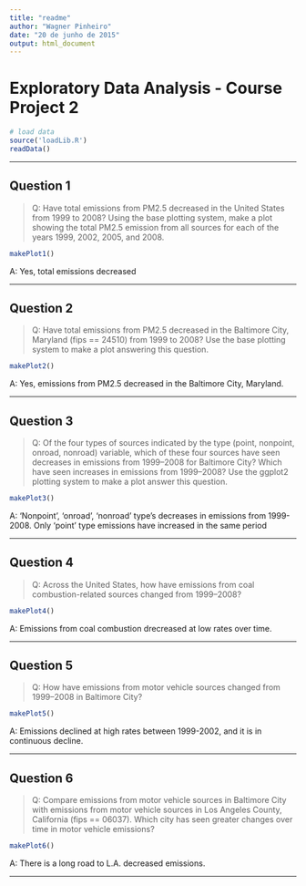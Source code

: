 ```yaml
---
title: "readme"
author: "Wagner Pinheiro"
date: "20 de junho de 2015"
output: html_document
---
```

# Exploratory Data Analysis - Course Project 2


```r
# load data
source('loadLib.R')
readData()
```

----------------


## Question 1

> Q: Have total emissions from PM2.5 decreased in the United States from 1999 to 2008? 
> Using the base plotting system, make a plot showing the total PM2.5 emission 
> from all sources for each of the years 1999, 2002, 2005, and 2008.

```r
makePlot1()
```

A: Yes, total emissions decreased

-----------

## Question 2

> Q: Have total emissions from PM2.5 decreased in the Baltimore City, Maryland
> (fips == 24510) from 1999 to 2008? Use the base plotting system to make a plot
> answering this question.

```r
makePlot2()
```

A: Yes, emissions from PM2.5 decreased in the Baltimore City, Maryland.

---------


## Question 3

> Q: Of the four types of sources indicated by the type (point, nonpoint, onroad,
> nonroad) variable, which of these four sources have seen decreases in
> emissions from 1999–2008 for Baltimore City? Which have seen increases in
> emissions from 1999–2008? Use the ggplot2 plotting system to make a plot
> answer this question.

```r
makePlot3()
```

A: 'Nonpoint', 'onroad', 'nonroad' type's decreases in emissions from 1999-2008. 
Only 'point' type emissions have increased in the same period

---------


## Question 4

> Q: Across the United States, how have emissions from coal combustion-related sources changed from 1999–2008?

```r
makePlot4()
```

A: Emissions from coal combustion drecreased at low rates over time.

---------


## Question 5

> Q: How have emissions from motor vehicle sources changed from 1999–2008 in Baltimore City?

```r
makePlot5()
```

A: Emissions declined at high rates between 1999-2002, and it is in continuous decline.

---------


## Question 6

> Q: Compare emissions from motor vehicle sources in Baltimore City with emissions from motor vehicle sources in Los Angeles County, California (fips == 06037). Which city has seen greater changes over time in motor vehicle emissions?

```r
makePlot6()
```

A: There is a long road to L.A. decreased emissions.


---------

